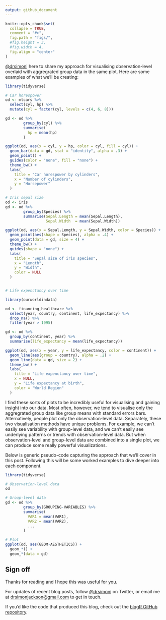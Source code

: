 ```yaml
---
output: github_document
---
```


```r
knitr::opts_chunk$set(
  collapse = TRUE,
  comment = "#>",
  fig.path = "figs/",
  #fig.height = 3,
  #fig.width = 4,
  fig.align = "center"
)
```

[\@drsimonj](https://twitter.com/drsimonj) here to share my approach for visualising observation-level overlaid with aggregrated group data in the same plot. Here are some examples of what we'll be creating:

```r
library(tidyverse)

# Car horespower
od <- mtcars %>%
  select(cyl, hp) %>% 
  mutate(cyl = factor(cyl, levels = c(4, 6, 8)))

gd <- od %>% 
        group_by(cyl) %>% 
        summarise(
          hp = mean(hp)
        )

ggplot(od, aes(x = cyl, y = hp, color = cyl, fill = cyl)) +
  geom_bar(data = gd, stat = "identity", alpha = .3) +
  geom_point() +
  guides(color = "none", fill = "none") +
  theme_bw() +
  labs(
    title = "Car horespower by cylinders",
    x = "Number of cylinders",
    y = "Horsepower"
  )

# Iris sepal size
od <- iris
gd <- od %>%
        group_by(Species) %>%
        summarise(Sepal.Length = mean(Sepal.Length),
                  Sepal.Width  = mean(Sepal.Width))

ggplot(od, aes(x = Sepal.Length, y = Sepal.Width, color = Species)) +
  geom_point(aes(shape = Species), alpha = .4) +
  geom_point(data = gd, size = 4) +
  theme_bw() +
  guides(shape = "none") +
  labs(
    title = "Sepal size of iris species",
    x = "Length",
    y = "Width",
    color = NULL
  )


# Life expenctancy over time

library(ourworldindata)

od <- financing_healthcare %>%
  select(year, country, continent, life_expectancy) %>%
  drop_na() %>% 
  filter(year > 1995)

gd <- od %>%
  group_by(continent, year) %>%
  summarise(life_expectancy = mean(life_expectancy))

ggplot(od, aes(x = year, y = life_expectancy, color = continent)) +
  geom_line(aes(group = country), alpha = .2) +
  geom_line(data = gd, size = 2) +
  theme_bw() +
  labs(
    title = "Life expenctancy over time",
    x = NULL,
    y = "Life expectancy at birth",
    color = "World Region"
  )

```

I find these sorts of plots to be incredibly useful for visualising and gaining insight into our data. Most often, however, we tend to visualise only the aggregrated group data like group means with standard errors bars. Alternatively, people plot only the observation-level data. Separately, these two visualisation methods have unique problems. For example, we can't easily see variability with group-level data, and we can't easily see underlying patterns or trends with observation-level data. But when observation-level and group-level data are combined into a single plot, we can produce some really powerful visualizations.

Below is generic pseudo-code capturing the approach that we'll cover in this post. Following this will be some worked examples to dive deeper into each component.

```r
library(tidyverse)

# Observation-level data
od

# Group-level data
gd <- od %>% 
        group_by(GROUPING-VARIABLES) %>% 
        summarise(
          VAR1 = mean(VAR1),
          VAR2 = mean(VAR2),
          ...
        )

# Plot
ggplot(od, aes(GEOM-AESTHETICS)) +
  geom_*() +
  geom_*(data = gd)
```



## Sign off

Thanks for reading and I hope this was useful for you.

For updates of recent blog posts, follow [\@drsimonj](https://twitter.com/drsimonj) on Twitter, or email me at <drsimonjackson@gmail.com> to get in touch.

If you'd like the code that produced this blog, check out the [blogR GitHub repository](https://github.com/drsimonj/blogR).